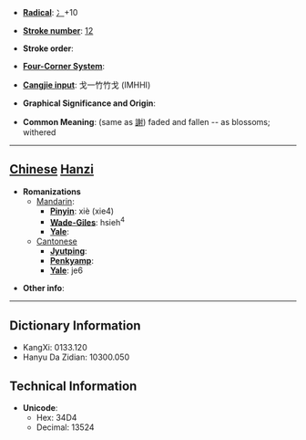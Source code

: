 * '''[[Wiktionary:Chinese radical index| Radical]]''': [[Wiktionary:Chinese radical index 冫|冫]]+10

* '''[[Wiktionary:Chinese total strokes index|Stroke number]]''': [[Wiktionary:Chinese total strokes index 12|12]]

* '''Stroke order''': 

* '''[[Wiktionary:Chinese four corner index|Four-Corner System]]''': 

* '''[[Wiktionary:Chinese Cangjie index|Cangjie input]]''': 戈一竹竹戈 (IMHHI)

* '''Graphical Significance and Origin''': 

* '''Common Meaning''': (same as [[謝]]) faded and fallen -- as blossoms; withered

----

== [[Chinese]] [[Hanzi]] ==

* '''Romanizations'''
** [[Mandarin]]:
*** '''[[Pinyin]]''': xiè (xie4)
*** '''[[Wade-Giles]]''': hsieh<sup>4</sup>
*** '''[[Yale]]''': 
**[[Cantonese]]
***'''[[Jyutping]]''':
***'''[[Penkyamp]]''': 
***'''[[Yale]]''': je6

* '''Other info''': 

----

== Dictionary Information ==

* KangXi: 0133.120
* Hanyu Da Zidian: 10300.050

== Technical Information ==

* '''Unicode''':
** Hex: 34D4
** Decimal: 13524